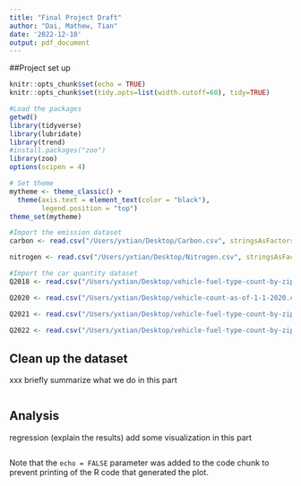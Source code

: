 ```yaml
---
title: "Final Project Draft"
author: "Dai, Mathew, Tian"
date: '2022-12-10'
output: pdf_document
---
```

##Project set up
```r
knitr::opts_chunk$set(echo = TRUE)
knitr::opts_chunk$set(tidy.opts=list(width.cutoff=60), tidy=TRUE)

#Load the packages
getwd()
library(tidyverse)
library(lubridate)
library(trend)
#install.packages("zoo")
library(zoo)
options(scipen = 4)

# Set theme
mytheme <- theme_classic() +
  theme(axis.text = element_text(color = "black"), 
        legend.position = "top")
theme_set(mytheme)

#Import the emission dataset 
carbon <- read.csv("/Users/yxtian/Desktop/Carbon.csv", stringsAsFactors = TRUE)

nitrogen <- read.csv("/Users/yxtian/Desktop/Nitrogen.csv", stringsAsFactors = TRUE)

#Import the car quantity dataset
Q2018 <- read.csv("/Users/yxtian/Desktop/vehicle-fuel-type-count-by-zip-code.csv", stringsAsFactors = TRUE)

Q2020 <- read.csv("/Users/yxtian/Desktop/vehicle-count-as-of-1-1-2020.csv", stringsAsFactors = TRUE)

Q2021 <- read.csv("/Users/yxtian/Desktop/vehicle-fuel-type-count-by-zip-code-2021.csv", stringsAsFactors = TRUE)
  
Q2022 <- read.csv("/Users/yxtian/Desktop/vehicle-fuel-type-count-by-zip-code-2022.csv", stringsAsFactors = TRUE)
```

## Clean up the dataset

xxx briefly summarize what we do in this part

```r

```

## Analysis
regression (explain the results)
add some visualization in this part

```r



```

Note that the `echo = FALSE` parameter was added to the code chunk to prevent printing of the R code that generated the plot.
